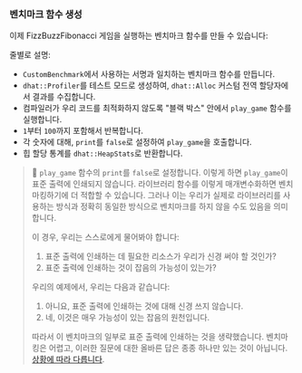 
### 벤치마크 함수 생성

이제 FizzBuzzFibonacci 게임을 실행하는 벤치마크 함수를 만들 수 있습니다:

<PlayGameRsBenchPlayGame />

줄별로 설명:
- `CustomBenchmark`에서 사용하는 서명과 일치하는 벤치마크 함수를 만듭니다.
- `dhat::Profiler`를 테스트 모드로 생성하여,
  `dhat::Alloc` 커스텀 전역 할당자에서 결과를 수집합니다.
- 컴파일러가 우리 코드를 최적화하지 않도록 "블랙 박스" 안에서 `play_game` 함수를 실행합니다.
- `1`부터 `100`까지 포함해서 반복합니다.
- 각 숫자에 대해, `print`를 `false`로 설정하여 `play_game`을 호출합니다.
- 힙 할당 통계를 `dhat::HeapStats`로 반환합니다.

> 🐰 `play_game` 함수의 `print`를 `false`로 설정합니다.
> 이렇게 하면 `play_game`이 표준 출력에 인쇄되지 않습니다.
> 라이브러리 함수를 이렇게 매개변수화하면 벤치마킹하기에 더 적합할 수 있습니다.
> 그러나 이는 우리가 실제로 라이브러리를 사용하는 방식과
> 정확히 동일한 방식으로 벤치마크를 하지 않을 수도 있음을 의미합니다.
>
> 이 경우, 우리는 스스로에게 물어봐야 합니다:
> 1. 표준 출력에 인쇄하는 데 필요한 리소스가 우리가 신경 써야 할 것인가?
> 2. 표준 출력에 인쇄하는 것이 잡음의 가능성이 있는가?
>
> 우리의 예제에서, 우리는 다음과 같습니다:
> 1. 아니요, 표준 출력에 인쇄하는 것에 대해 신경 쓰지 않습니다.
> 2. 네, 이것은 매우 가능성이 있는 잡음의 원천입니다.
>
> 따라서 이 벤치마크의 일부로 표준 출력에 인쇄하는 것을 생략했습니다.
> 벤치마킹은 어렵고, 이러한 질문에 대한 올바른 답은 종종 하나만 있는 것이 아닙니다.
> [상황에 따라 다릅니다][changelog it depends].

[changelog it depends]: https://changelog.com/topic/itdepends
